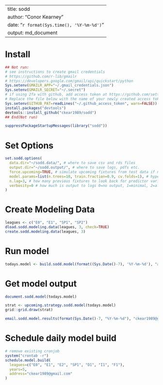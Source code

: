 
---
title: sodd
author: "Conor Kearney"
date: "`r format(Sys.time(), '%Y-%m-%d')`"
output: md_document
---

# Install
```r
## Not run:
# see instructions to create gmail credentials
# https://github.com/r-lib/gmailr
# https://developers.google.com/gmail/api/quickstart/python
Sys.setenv(GMAILR_APP="~/.gmail_credentials.json")
Sys.setenv(GMAILR_SECRET="~/.secret")
# if using 2fa with github, add access token at https://github.com/settings/tokens and paste in to a new file
# Replace the file below with the name of your newly created access token file
Sys.setenv(GITHUB_PAT=readLines("~/.github_access_token", warn=FALSE))
install.packages("devtools")
devtools::install_github("ckear1989/sodd")
## End(Not run)
```

```r
suppressPackageStartupMessages(library("sodd"))
```

# Set Options
```r
set.sodd.options(
  data.dir="~/sodd.data/", # where to save csv and rds files
  output.dir="~/sodd.output/", # where to save logs, pdfs etc.
  force.upcoming=TRUE, # simulate upcoming fixtures from test data if none available
  model.params=list(n.trees=10, train.fraction=0.9, cv.folds=1), # hyperparameters for model
  n.lag=3, # how many previous fixtures to look back for predictor variables
  verbosity=0 # how much is output to logs 0=no output, 1=minimal, 2=all
)
```

# Create Modeling Data
```r
leagues <- c("E0", "E1", "SP1", "SP2")
dload.sodd.modeling.data(leagues, 3, check=TRUE)
create.sodd.modeling.data(leagues, 3)
```

# Run model
```r
todays.model <- build.sodd.model(format((Sys.Date()-7), '%Y-%m-%d'), "act")
```

# Get model output
```r
document.sodd.model(todays.model)
```

```r
strat <- upcoming.strategy.sodd.model(todays.model)
grid::grid.draw(strat)
```

```r
email.sodd.model.results(format(Sys.Date()-7, "%Y-%m-%d"), "ckear1989@gmail.com")
```

# Schedule daily model build
```r
# remove existing cronjob
system("crontab -r")
schedule.model.build(
  leagues=c("E0", "E1", "E2", "SP1", "D1", "I1", "F1"),
  years=5,
  address="ckear1989@gmail.com"
)
```
